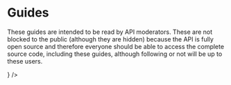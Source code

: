 
# Guides

These guides are intended to be read by API moderators. These are not blocked to the public (although they are hidden) because the API is fully open source and therefore everyone should be able to access the complete source code, including these guides, although following or not will be up to these users.

<Cards>
    <Card
        title="The Ultimate Guide to Content Moderation"
        href="/guides/content-moderation/"
        icon={<PencilSquareIcon />} />
</Cards>
